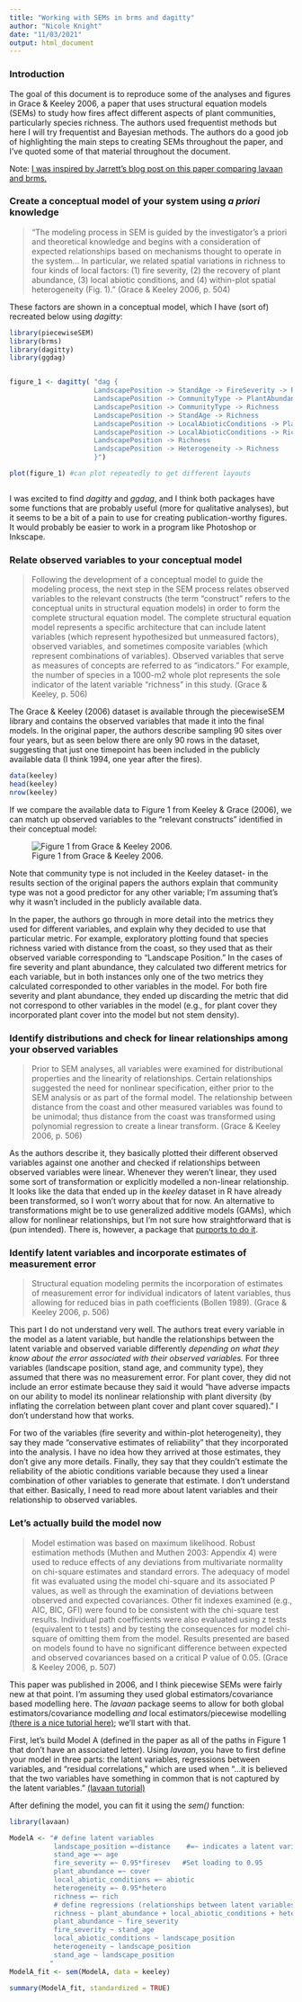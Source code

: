 ```yaml
---
title: "Working with SEMs in brms and dagitty"
author: "Nicole Knight"
date: "11/03/2021"
output: html_document
---
```


### Introduction

The goal of this document is to reproduce some of the analyses and figures in Grace & Keeley 2006, a paper that uses structural equation models (SEMs) to study how fires affect different aspects of plant communities, particularly species richness.  The authors used frequentist methods but here I will try frequentist and Bayesian methods.  The authors do a good job of highlighting the main steps to creating SEMs throughout the paper, and I've quoted some of that material throughout the document.

Note: [I was inspired by Jarrett's blog post on this paper comparing lavaan and brms.](https://rpubs.com/jebyrnes/brms_bayes_sem)


### Create a conceptual model of your system using *a priori* knowledge

> "The modeling process in SEM is guided by the investigator’s a priori and theoretical knowledge and begins with a consideration of expected relationships based on mechanisms thought to operate in the system... In particular, we related spatial variations in richness to four kinds of local factors: (1) fire severity, (2) the recovery of plant abundance, (3) local abiotic conditions, and (4) within-plot spatial heterogeneity (Fig. 1)." (Grace & Keeley 2006, p. 504)


These factors are shown in a conceptual model, which I have (sort of) recreated below using *dagitty*:

```r

library(piecewiseSEM)
library(brms)
library(dagitty)
library(ggdag)


figure_1 <- dagitty( "dag {
                     LandscapePosition -> StandAge -> FireSeverity -> PlantAbundance -> Richness
                     LandscapePosition -> CommunityType -> PlantAbundance -> Richness
                     LandscapePosition -> CommunityType -> Richness
                     LandscapePosition -> StandAge -> Richness
                     LandscapePosition -> LocalAbioticConditions -> PlantAbundance -> Richness
                     LandscapePosition -> LocalAbioticConditions -> Richness
                     LandscapePosition -> Richness
                     LandscapePosition -> Heterogeneity -> Richness
                     }")

plot(figure_1) #can plot repeatedly to get different layouts



```

I was excited to find *dagitty* and *ggdag*, and I think both packages have some functions that are probably useful (more for qualitative analyses), but it seems to be a bit of a pain to use for creating publication-worthy figures.  It would probably be easier to work in a program like Photoshop or Inkscape.


### Relate observed variables to your conceptual model


> Following the development of a conceptual model to guide the modeling process, the next step in the SEM process relates observed variables to the relevant
 constructs (the term "construct" refers to the conceptual units in structural equation models) in order to form the complete structural equation model. The complete structural equation model represents a specific architecture that can include latent variables (which represent hypothesized but unmeasured factors), observed variables, and sometimes composite variables (which represent combinations of variables). Observed variables that serve as measures of concepts are referred to as "indicators." For example, the number of species in a 1000-m2 whole plot represents the sole indicator of the latent variable "richness" in this study. (Grace & Keeley, p. 506)


The Grace & Keeley (2006) dataset is available through the piecewiseSEM library and contains the observed variables that made it into the final models.  In the original paper, the authors describe sampling 90 sites over four years, but as seen below there are only 90 rows in the dataset, suggesting that just one timepoint has been included in the publicly available data (I think 1994, one year after the fires).

```r

data(keeley)
head(keeley)
nrow(keeley)

```


If we compare the available data to Figure 1 from Keeley & Grace (2006), we can match up observed variables to the "relevant constructs" identified in their conceptual model:

![Figure 1 from Grace & Keeley 2006.](figure_1.png)


Note that community type is not included in the Keeley dataset- in the results section of the original papers the authors explain that community type was not a good predictor for any other variable; I'm assuming that's why it wasn't included in the publicly available data.

In the paper, the authors go through in more detail into the metrics they used for different variables, and explain why they decided to use that particular metric.  For example, exploratory plotting found that species richness varied with distance from the coast, so they used that as their observed variable corresponding to "Landscape Position."  In the cases of fire severity and plant abundance, they calculated two different metrics for each variable, but in both instances only one of the two metrics they calculated corresponded to other variables in the model.  For both fire severity and plant abundance, they ended up discarding the metric that did not correspond to other variables in the model (e.g., for plant cover they incorporated plant cover into the model but not stem density).


### Identify distributions and check for linear relationships among your observed variables

> Prior to SEM analyses, all variables were examined for distributional properties and the linearity of relationships. Certain relationships suggested the need for nonlinear specification, either prior to the SEM analysis or as part of the formal model. The relationship between distance from the coast and other measured variables was found to be unimodal; thus distance from the coast was transformed using polynomial regression to create a linear transform. (Grace & Keeley 2006, p. 506)

As the authors describe it, they basically plotted their different observed variables against one another and checked if relationships between observed variables were linear.  Whenever they weren't linear, they used some sort of transformation or explicitly modelled a non-linear relationship.  It looks like the data that ended up in the *keeley* dataset in R have already been transformed, so I won't worry about that for now.  An alternative to transformations might be to use generalized additive models (GAMs), which allow for nonlinear relationships, but I'm not sure how straightforward that is (pun intended).  There is, however, a package that [purports to do it](https://rdrr.io/cran/sesem/man/gam.path.html).

### Identify latent variables and incorporate estimates of measurement error

>  Structural equation modeling permits the incorporation of estimates of measurement error for individual indicators of latent variables, thus allowing for reduced bias in path coefficients (Bollen 1989). (Grace & Keeley 2006, p. 506)

This part I do not understand very well.  The authors treat every variable in the model as a latent variable, but handle the relationships between the latent variable and observed variable differently *depending on what they know about the error associated with their observed variables.* For three variables (landscape position, stand age, and community type), they assumed that there was no measurement error.  For plant cover, they did not include an error estimate because they said it would "have adverse impacts on our ability to model its nonlinear relationship with plant diversity (by inflating the correlation between plant cover and plant cover squared)."  I don't understand how that works.  

For two of the variables (fire severity and within-plot heterogeneity), they say they made "conservative estimates of reliability" that they incorporated into the analysis.  I have no idea how they arrived at those estimates, they don't give any more details.  Finally, they say that they couldn't estimate the reliability of the abiotic conditions variable because they used a linear combination of other variables to generate that estimate.  I don't understand that either.  Basically, I need to read more about latent variables and their relationship to observed variables.


### Let's actually build the model now

> Model estimation was based on maximum likelihood. Robust estimation methods (Muthen and Muthen 2003: Appendix 4) were used to reduce effects of any deviations from multivariate normality on chi-square estimates and standard errors. The adequacy of model fit was evaluated using the model chi-square and its associated P values, as well as through the examination of deviations between observed and expected covariances. Other fit indexes examined (e.g., AIC, BIC, GFI) were found to be consistent with the chi-square test results. Individual path coefficients were also evaluated using z tests (equivalent to t tests) and by testing the
 consequences for model chi-square of omitting them from the model. Results presented are based on models found to have no significant difference between expected and observed covariances based on a critical P value of 0.05. (Grace & Keeley 2006, p. 507)
 
This paper was published in 2006, and I think piecewise SEMs were fairly new at that point. I'm assuming they used global estimators/covariance based modelling here. The *lavaan* package seems to allow for both global estimators/covariance modelling *and* local estimators/piecewise modelling [(there is a nice tutorial here)](https://lavaan.ugent.be/tutorial/index.html); we'll start with that.

First, let's build Model A (defined in the paper as all of the paths in Figure 1 that don't have an associated letter).  Using *lavaan*, you have to first define your model in three parts: the latent variables, regressions between variables, and "residual correlations," which are used when "...it is believed that the two variables have something in common that is not captured by the latent variables." [(lavaan tutorial)](https://lavaan.ugent.be/tutorial/index.html)

After defining the model, you can fit it using the *sem()* function:

```r

library(lavaan)

ModelA <- "# define latent variables
           landscape_position =~distance    #=~ indicates a latent variable/observed variable relationship
           stand_age =~ age
           fire_severity =~ 0.95*firesev   #Set loading to 0.95
           plant_abundance =~ cover
           local_abiotic_conditions =~ abiotic
           heterogeneity =~ 0.95*hetero
           richness =~ rich
           # define regressions (relationships between latent variables)
           richness ~ plant_abundance + local_abiotic_conditions + heterogeneity
           plant_abundance ~ fire_severity
           fire_severity ~ stand_age
           local_abiotic_conditions ~ landscape_position
           heterogeneity ~ landscape_position
           stand_age ~ landscape_position
          "
ModelA_fit <- sem(ModelA, data = keeley)

summary(ModelA_fit, standardized = TRUE)
```








